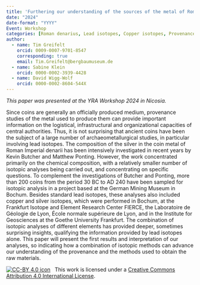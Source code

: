 ```yaml
---
title: 'Furthering our understanding of the sources of the metal of Roman denarii: A multi-isotope and elemental analysis approach'
date: "2024"
date-format: "YYYY"
Event: Workshop
categories: [Roman denarius, Lead isotopes, Copper isotopes, Provenance]
author: 
  - name: Tim Greifelt
    orcid: 0009-0007-9701-8547
    corresponding: true
    email: Tim.Greifelt@bergbaumuseum.de
  - name: Sabine Klein
    orcid: 0000-0002-3939-4428
  - name: David Wigg-Wolf
    orcid: 0000-0002-8604-544X
---
```


*This paper was presented at the YRA Workshop 2024 in Nicosia.*

Since coins are generally an officially produced medium, provenance studies of the metal used to produce them can provide important information on the logistical, infrastructural and organizational capacities of central authorities. Thus, it is not surprising that ancient coins have been the subject of a large number of archaeometallurgical studies, in particular involving lead isotopes. 
The composition of the silver in the coin metal of Roman Imperial denarii has been intensively investigated in recent years by Kevin Butcher and Matthew Ponting. However, the work concentrated primarily on the chemical composition, with a relatively smaller number of isotopic analyses being carried out, and concentrating on specific questions. 
To complement the investigations of Butcher and Ponting, more than 200 coins from the period 30 BC to AD 240 have been sampled for isotopic analysis in a project based at the German Mining Museum in Bochum. Besides standard lead isotopes, these analyses also included copper and silver isotopes, which were performed in Bochum, at the Frankfurt Isotope and Element Research Center FIERCE, the Laboratoire de Géologie de Lyon, École normale supérieure de Lyon, and in the Institute for Geosciences at the Goethe University Frankfurt. 
The combination of isotopic analyses of different elements has provided deeper, sometimes surprising insights, qualifying the information provided by lead isotopes alone. This paper will present the first results and interpretation of our analyses, so indicating how a combination of isotopic methods can advance our understanding of the provenance and the methods used to obtain the raw materials.

[![CC-BY 4.0 icon](https://i.creativecommons.org/l/by/4.0/88x31.png)](http://creativecommons.org/licenses/by/4.0/)&nbsp;&nbsp; This work is licensed under a [Creative Commons Attribution 4.0 International License](https://creativecommons.org/licenses/by/4.0/). 
